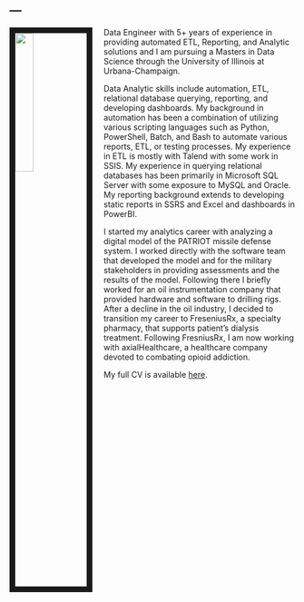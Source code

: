 ---
---

<link rel="stylesheet" href="styles.css" type="text/css">

<img src="images/alex-picture.jpg" style="width:25%; border:10px solid; margin-right: 20px" align="left">

Data Engineer with 5+ years of experience in providing automated ETL, Reporting, and Analytic solutions and I am pursuing a Masters in Data Science through the University of Illinois at Urbana-Champaign.

Data Analytic skills include automation, ETL, relational database querying, reporting, and developing dashboards. My background in automation has been a combination of utilizing various scripting languages such as Python, PowerShell, Batch, and Bash to automate various reports, ETL, or testing processes. My experience in ETL is mostly with Talend with some work in SSIS. My experience in querying relational databases has been primarily in Microsoft SQL Server with some exposure to MySQL and Oracle. My reporting background extends to developing static reports in SSRS and Excel and dashboards in PowerBI. 

I started my analytics career with analyzing a digital model of the PATRIOT missile defense system. I worked directly with the software team that developed the model and for the military stakeholders in providing assessments and the results of the model. Following there I briefly worked for an oil instrumentation company that provided hardware and software to drilling rigs. After a decline in the oil industry, I decided to transition my career to FreseniusRx, a specialty pharmacy, that supports patient’s dialysis treatment. Following FresniusRx, I am now working with axialHealthcare, a healthcare company devoted to combating opioid addiction.

My full CV is available [here](files/AlexAntonison_Resume.pdf).